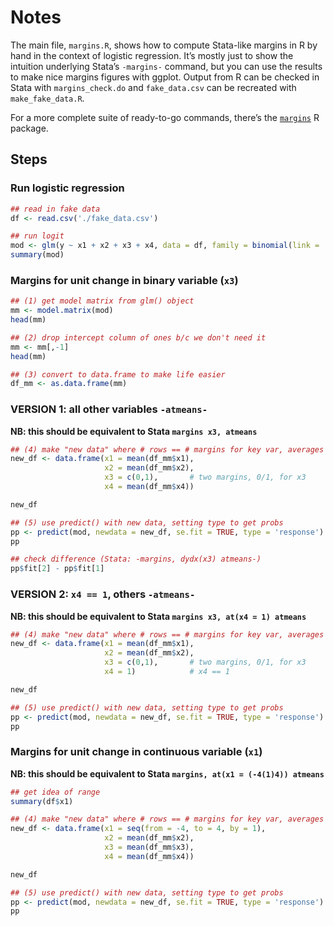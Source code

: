 # Notes

The main file, `margins.R`, shows how to compute Stata-like margins in
R by hand in the context of logistic regression. It's mostly just to
show the intuition underlying Stata's `-margins-` command, but you
can use the results to make nice margins figures with ggplot. Output
from R can be checked in Stata with `margins_check.do` and
`fake_data.csv` can be recreated with `make_fake_data.R`.

For a more complete suite of ready-to-go commands, there's the
[`margins`](https://cran.r-project.org/web/packages/margins/vignettes/Introduction.html)
R package.

## Steps

### Run logistic regression

```r
## read in fake data
df <- read.csv('./fake_data.csv')

## run logit
mod <- glm(y ~ x1 + x2 + x3 + x4, data = df, family = binomial(link = 'logit'))
summary(mod)
```

### Margins for unit change in binary variable (`x3`)

```r
## (1) get model matrix from glm() object
mm <- model.matrix(mod)
head(mm)

## (2) drop intercept column of ones b/c we don't need it
mm <- mm[,-1]
head(mm)

## (3) convert to data.frame to make life easier
df_mm <- as.data.frame(mm)
```

### VERSION 1: all other variables `-atmeans-`
**NB: this should be equivalent to Stata `margins x3, atmeans`**

```r
## (4) make "new data" where # rows == # margins for key var, averages elsewhere
new_df <- data.frame(x1 = mean(df_mm$x1),
                     x2 = mean(df_mm$x2),
                     x3 = c(0,1),       # two margins, 0/1, for x3
                     x4 = mean(df_mm$x4))

new_df

## (5) use predict() with new data, setting type to get probs
pp <- predict(mod, newdata = new_df, se.fit = TRUE, type = 'response')
pp

## check difference (Stata: -margins, dydx(x3) atmeans-)
pp$fit[2] - pp$fit[1]
```

### VERSION 2: `x4 == 1`, others `-atmeans-`
**NB: this should be equivalent to Stata `margins x3, at(x4 = 1) atmeans`**

```r
## (4) make "new data" where # rows == # margins for key var, averages elsewhere
new_df <- data.frame(x1 = mean(df_mm$x1),
                     x2 = mean(df_mm$x2),
                     x3 = c(0,1),       # two margins, 0/1, for x3
                     x4 = 1)            # x4 == 1

new_df

## (5) use predict() with new data, setting type to get probs
pp <- predict(mod, newdata = new_df, se.fit = TRUE, type = 'response')
pp
```

### Margins for unit change in continuous variable (`x1`)
**NB: this should be equivalent to Stata `margins, at(x1 = (-4(1)4)) atmeans`**

```r
## get idea of range
summary(df$x1)

## (4) make "new data" where # rows == # margins for key var, averages elsewhere
new_df <- data.frame(x1 = seq(from = -4, to = 4, by = 1),
                     x2 = mean(df_mm$x2),
                     x3 = mean(df_mm$x3),
                     x4 = mean(df_mm$x4))

new_df

## (5) use predict() with new data, setting type to get probs
pp <- predict(mod, newdata = new_df, se.fit = TRUE, type = 'response')
pp
```